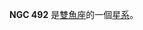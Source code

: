 {{NGCInfoBox|NGCID=NGC 492|發現者=威廉·帕森思|發現日期=1850年12月6日|其他編號=MCG 1-4-38,ZWG 411.36|曆元=J2000.0|赤經=22分13.5秒|赤緯=5°25'1"|星座=雙魚座|星體=星系|星等=15.6|表面亮度=14.5|藍等=16.4}}

'''NGC 492''' 是[[雙魚座|雙魚座]]的一個[[星系|星系]]。

{{NGCReference|492}}
{{Catalogs|NGC=492}}

{{Galaxy-stub}}